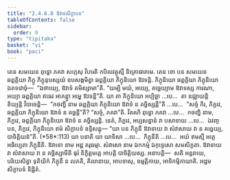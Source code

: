 ```yaml
---
title: "2.4.6.8 ឱវាទសិក្ខាបទ"
tableOfContents: false
sidebar:
  order: 9
type: "tipitaka"
basket: "vi"
book: "paci"
---
```



<DynamicBreadcrumb />

<Division number="1054" book="paci">

<Paragraph number="3159" book="paci">
តេន សមយេន ពុទ្ធោ ភគវា សក្កេសុ វិហរតិ កបិលវត្ថុស្មឹ និគ្រោធារាមេ. តេន ខោ បន សមយេន ឆព្ពគ្គិយា ភិក្ខូ ភិក្ខុនុបស្សយំ ឧបសង្កមិត្វា ឆព្ពគ្គិយា ភិក្ខុនិយោ ឱវទន្តិ. ភិក្ខុនិយោ ឆព្ពគ្គិយា ភិក្ខុនិយោ ឯតទវោចុំ—  “ឯថាយ្យេ, ឱវាទំ គមិស្សាមា”តិ. “យម្បិ មយំ, អយ្យេ, គច្ឆេយ្យាម ឱវាទស្ស ការណា, អយ្យា ឆព្ពគ្គិយា ឥធេវ អាគន្ត្វា អម្ហេ ឱវទន្តី”តិ.
</Paragraph>

<Paragraph number="3160" book="paci">
យា តា ភិក្ខុនិយោ អប្បិច្ឆា …បេ…  តា ឧជ្ឈាយន្តិ ខិយ្យន្តិ វិបាចេន្តិ—  “កថញ្ហិ នាម ឆព្ពគ្គិយា ភិក្ខុនិយោ ឱវាទំ ន គច្ឆិស្សន្តី”តិ …បេ…  “សច្ចំ កិរ, ភិក្ខវេ, ឆព្ពគ្គិយា ភិក្ខុនិយោ ឱវាទំ ន គច្ឆន្តី”តិ? “សច្ចំ, ភគវា”តិ. វិគរហិ ពុទ្ធោ ភគវា …បេ…  កថញ្ហិ នាម, ភិក្ខវេ, ឆព្ពគ្គិយា ភិក្ខុនិយោ ឱវាទំ ន គច្ឆិស្សន្តិ. នេតំ, ភិក្ខវេ, អប្បសន្នានំ វា បសាទាយ …បេ…  ឯវញ្ច បន, ភិក្ខវេ, ភិក្ខុនិយោ ឥមំ សិក្ខាបទំ ឧទ្ទិសន្តុ—
</Paragraph>

</Division>
<Division number="1055" book="paci">

<Paragraph number="3161" book="paci">
<Emphasis>“យា បន ភិក្ខុនី ឱវាទាយ វា សំវាសាយ វា ន គច្ឆេយ្យ, បាចិត្តិយន៑”</Emphasis>តិ. (*58*:<Emphasis>113</Emphasis>)
</Paragraph>

</Division>
<Division number="1056" book="paci">

<Paragraph number="3162" book="paci">
<Emphasis>យា បនា</Emphasis>តិ យា យាទិសា …បេ…  <Emphasis>ភិក្ខុនី</Emphasis>តិ …បេ…  អយំ ឥមស្មឹ អត្ថេ អធិប្បេតា ភិក្ខុនីតិ.
</Paragraph>

<Paragraph number="3163" book="paci">
<Emphasis>ឱវាទោ</Emphasis> នាម អដ្ឋ គរុធម្មា.
</Paragraph>

<Paragraph number="3164" book="paci">
<Emphasis>សំវាសោ</Emphasis> នាម ឯកកម្មំ ឯកុទ្ទេសោ សមសិក្ខតា. ឱវាទាយ វា សំវាសាយ វា ន គច្ឆិស្សាមីតិ ធុរំ និក្ខិត្តមត្តេ អាបត្តិ បាចិត្តិយស្ស.
</Paragraph>

</Division>
<Division number="1057" book="paci">

<Paragraph number="3165" book="paci">
អនាបត្តិ—  សតិ អន្តរាយេ, បរិយេសិត្វា ទុតិយិកំ ភិក្ខុនឹ ន លភតិ, គិលានាយ, អាបទាសុ, ឧម្មត្តិកាយ, អាទិកម្មិកាយាតិ.

</Paragraph>
</Division>

<Paragraph number="3166" type="center" book="paci">
អដ្ឋមសិក្ខាបទំ និដ្ឋិតំ.
</Paragraph>
